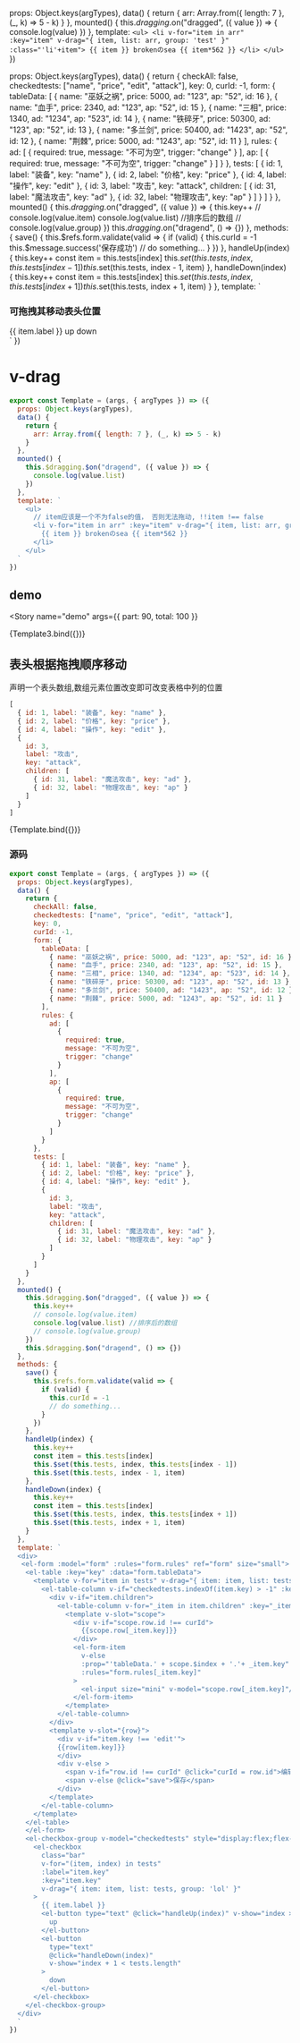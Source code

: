 
<Meta title="util/拖动" argTypes={{}} />

<style lang="scss">{`
  ul {
    display: flex;
    flex-direction: column;
    gap: 10px;
  }
  li {

    width: 200px;
    height: 50px;
    line-height: 50px;
    border-radius: 22px;
    text-align: center;
    transform: translate(0, 0);
  }
  .li0 {
      background: pink;
  }
  .li2 {
      background: brown;
  }
  .li5 {
      background: grey;
  }
  .li1 {
      background: purple;
  }
  .li4 {
      background: green;
  }
  .dragging {
    opitem: 1;
  }
`}</style>

  props: Object.keys(argTypes),
  data() {
    return {
      arr: Array.from({ length: 7 }, (_, k) => 5 - k)
    }
  },
  mounted() {
    this.$dragging.$on("dragged", ({ value }) => {
      console.log(value)
    })
  },
  template: `
    <ul>
      <li v-for="item in arr" :key="item" v-drag="{ item, list: arr, group: 'test' }" :class="'li'+item">
        {{ item }} brokenのsea {{ item*562 }}
      </li>
    </ul>
  `
})

  props: Object.keys(argTypes),
  data() {
    return {
      checkAll: false,
      checkedtests: ["name", "price", "edit", "attack"],
      key: 0,
      curId: -1,
      form: {
        tableData: [
          { name: "巫妖之祸", price: 5000, ad: "123", ap: "52", id: 16 },
          { name: "血手", price: 2340, ad: "123", ap: "52", id: 15 },
          { name: "三相", price: 1340, ad: "1234", ap: "523", id: 14 },
          { name: "铁碎牙", price: 50300, ad: "123", ap: "52", id: 13 },
          { name: "多兰剑", price: 50400, ad: "1423", ap: "52", id: 12 },
          { name: "荆棘", price: 5000, ad: "1243", ap: "52", id: 11 }
        ],
        rules: {
          ad: [
            {
              required: true,
              message: "不可为空",
              trigger: "change"
            }
          ],
          ap: [
            {
              required: true,
              message: "不可为空",
              trigger: "change"
            }
          ]
        }
      },
      tests: [
        { id: 1, label: "装备", key: "name" },
        { id: 2, label: "价格", key: "price" },
        { id: 4, label: "操作", key: "edit" },
        {
          id: 3,
          label: "攻击",
          key: "attack",
          children: [
            { id: 31, label: "魔法攻击", key: "ad" },
            { id: 32, label: "物理攻击", key: "ap" }
          ]
        }
      ]
    }
  },
  mounted() {
    this.$dragging.$on("dragged", ({ value }) => {
      this.key++
      // console.log(value.item)
      console.log(value.list) //排序后的数组
      // console.log(value.group)
    })
    this.$dragging.$on("dragend", () => {})
  },
  methods: {
    save() {
      this.$refs.form.validate(valid => {
        if (valid) {
          this.curId = -1
          this.$message.success('保存成功')
          // do something...
        }
      })
    },
    handleUp(index) {
      this.key++
      const item = this.tests[index]
      this.$set(this.tests, index, this.tests[index - 1])
      this.$set(this.tests, index - 1, item)
    },
    handleDown(index) {
      this.key++
      const item = this.tests[index]
      this.$set(this.tests, index, this.tests[index + 1])
      this.$set(this.tests, index + 1, item)
    }
  },
  template: `
  <div>
   <el-form :model="form" :rules="form.rules" ref="form" size="small">
    <el-table :key="key" :data="form.tableData">
      <template v-for="item in tests" v-drag="{ item: item, list: tests, group: 'lol' }">
        <el-table-column v-if="checkedtests.indexOf(item.key) > -1" :key="item.id" :label="item.label" align="center">
          <div v-if="item.children">
            <el-table-column v-for="_item in item.children" :key="_item.id" :label="_item.label" :prop="_item.key" >
              <template v-slot="scope">
                <div v-if="scope.row.id !== curId">
                  {{scope.row[_item.key]}}
                </div>
                <el-form-item
                  v-else
                  :prop="'tableData.' + scope.$index + '.'+ _item.key"
                  :rules="form.rules[_item.key]"
                >
                  <el-input size="mini" v-model="scope.row[_item.key]"/>
                </el-form-item>
              </template>
            </el-table-column>
          </div>
          <template v-slot="{row}">
            <div v-if="item.key !== 'edit'">
            {{row[item.key]}}
            </div>
            <div v-else >
              <el-button type="primary" v-if="row.id !== curId" @click="curId = row.id">编辑</el-button>
              <el-button type="success" v-else @click="save">保存</el-button>
            </div>
          </template>
        </el-table-column>
      </template>
    </el-table>
    </el-form>
    <h3>可拖拽其移动表头位置</h3>
    <el-checkbox-group v-model="checkedtests" style="display:flex;flex-direction: column;" @change="key++">
      <el-checkbox
        class="bar"
        v-for="(item, index) in tests"
        :label="item.key"
        :key="item.key"
        v-drag="{ item: item, list: tests, group: 'lol' }"
      >
        {{ item.label }}
        <el-button type="text" @click="handleUp(index)" v-show="index > 0">
          up
        </el-button>
        <el-button
          type="text"
          @click="handleDown(index)"
          v-show="index + 1 < tests.length"
        >
          down
        </el-button>
      </el-checkbox>
    </el-checkbox-group>
  </div>
  `
})

# v-drag

```js
export const Template = (args, { argTypes }) => ({
  props: Object.keys(argTypes),
  data() {
    return {
      arr: Array.from({ length: 7 }, (_, k) => 5 - k)
    }
  },
  mounted() {
    this.$dragging.$on("dragend", ({ value }) => {
      console.log(value.list)
    })
  },
  template: `
    <ul>
      // item应该是一个不为false的值， 否则无法拖动, !!item !== false
      <li v-for="item in arr" :key="item" v-drag="{ item, list: arr, group: 'test' }" :class="'li'+item">
        {{ item }} brokenのsea {{ item*562 }}
      </li>
    </ul>
  `
})
```

## demo

<Story
  name="demo"
  args={{
    part: 90,
    total: 100
  }}
>
  {Template3.bind({})}
</Story>



## 表头根据拖拽顺序移动

声明一个表头数组,数组元素位置改变即可改变表格中列的位置

```js
[
  { id: 1, label: "装备", key: "name" },
  { id: 2, label: "价格", key: "price" },
  { id: 4, label: "操作", key: "edit" },
  {
    id: 3,
    label: "攻击",
    key: "attack",
    children: [
      { id: 31, label: "魔法攻击", key: "ad" },
      { id: 32, label: "物理攻击", key: "ap" }
    ]
  }
]
```

<Canvas>
  <Story name="dem2o">{Template.bind({})}</Story>
</Canvas>

### 源码
```js
export const Template = (args, { argTypes }) => ({
  props: Object.keys(argTypes),
  data() {
    return {
      checkAll: false,
      checkedtests: ["name", "price", "edit", "attack"],
      key: 0,
      curId: -1,
      form: {
        tableData: [
          { name: "巫妖之祸", price: 5000, ad: "123", ap: "52", id: 16 },
          { name: "血手", price: 2340, ad: "123", ap: "52", id: 15 },
          { name: "三相", price: 1340, ad: "1234", ap: "523", id: 14 },
          { name: "铁碎牙", price: 50300, ad: "123", ap: "52", id: 13 },
          { name: "多兰剑", price: 50400, ad: "1423", ap: "52", id: 12 },
          { name: "荆棘", price: 5000, ad: "1243", ap: "52", id: 11 }
        ],
        rules: {
          ad: [
            {
              required: true,
              message: "不可为空",
              trigger: "change"
            }
          ],
          ap: [
            {
              required: true,
              message: "不可为空",
              trigger: "change"
            }
          ]
        }
      },
      tests: [
        { id: 1, label: "装备", key: "name" },
        { id: 2, label: "价格", key: "price" },
        { id: 4, label: "操作", key: "edit" },
        {
          id: 3,
          label: "攻击",
          key: "attack",
          children: [
            { id: 31, label: "魔法攻击", key: "ad" },
            { id: 32, label: "物理攻击", key: "ap" }
          ]
        }
      ]
    }
  },
  mounted() {
    this.$dragging.$on("dragged", ({ value }) => {
      this.key++
      // console.log(value.item)
      console.log(value.list) //排序后的数组
      // console.log(value.group)
    })
    this.$dragging.$on("dragend", () => {})
  },
  methods: {
    save() {
      this.$refs.form.validate(valid => {
        if (valid) {
          this.curId = -1
          // do something...
        }
      })
    },
    handleUp(index) {
      this.key++
      const item = this.tests[index]
      this.$set(this.tests, index, this.tests[index - 1])
      this.$set(this.tests, index - 1, item)
    },
    handleDown(index) {
      this.key++
      const item = this.tests[index]
      this.$set(this.tests, index, this.tests[index + 1])
      this.$set(this.tests, index + 1, item)
    }
  },
  template: `
  <div>
   <el-form :model="form" :rules="form.rules" ref="form" size="small">
    <el-table :key="key" :data="form.tableData">
      <template v-for="item in tests" v-drag="{ item: item, list: tests, group: 'lol' }">
        <el-table-column v-if="checkedtests.indexOf(item.key) > -1" :key="item.id" :label="item.label">
          <div v-if="item.children">
            <el-table-column v-for="_item in item.children" :key="_item.id" :label="_item.label" :prop="_item.key" >
              <template v-slot="scope">
                <div v-if="scope.row.id !== curId">
                  {{scope.row[_item.key]}}
                </div>
                <el-form-item
                  v-else
                  :prop="'tableData.' + scope.$index + '.'+ _item.key"
                  :rules="form.rules[_item.key]"
                >
                  <el-input size="mini" v-model="scope.row[_item.key]"/>
                </el-form-item>
              </template>
            </el-table-column>
          </div>
          <template v-slot="{row}">
            <div v-if="item.key !== 'edit'">
            {{row[item.key]}}
            </div>
            <div v-else >
              <span v-if="row.id !== curId" @click="curId = row.id">编辑</span>
              <span v-else @click="save">保存</span>
            </div>
          </template>
        </el-table-column>
      </template>
    </el-table>
    </el-form>
    <el-checkbox-group v-model="checkedtests" style="display:flex;flex-direction: column;" @change="key++">
      <el-checkbox
        class="bar"
        v-for="(item, index) in tests"
        :label="item.key"
        :key="item.key"
        v-drag="{ item: item, list: tests, group: 'lol' }"
      >
        {{ item.label }}
        <el-button type="text" @click="handleUp(index)" v-show="index > 0">
          up
        </el-button>
        <el-button
          type="text"
          @click="handleDown(index)"
          v-show="index + 1 < tests.length"
        >
          down
        </el-button>
      </el-checkbox>
    </el-checkbox-group>
  </div>
  `
})
```
